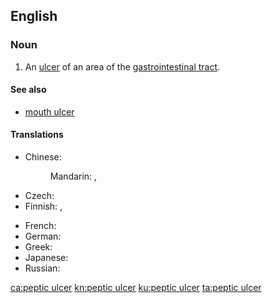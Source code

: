 ==English==
{{wikipedia}}

===Noun===
{{en-noun|head=[[peptic]] [[ulcer]]}}

# {{context|pathology|lang=en}} An [[ulcer]] of an area of the [[gastrointestinal tract]].

====See also====
* {{qualifier|not to be confused with}} [[mouth ulcer]]

====Translations====
{{trans-top|ulcer}}
* Chinese:
*: Mandarin: {{t+|cmn|胃潰瘍|sc=Hani}}, {{t+|cmn|胃溃疡|tr=wèikuìyáng|sc=Hani}}
* Czech: {{t|cs|peptický vřed|m}}
* Finnish: {{t+|fi|mahahaava}}, {{t+|fi|vatsahaava}}
{{trans-mid}}
* French: {{t|fr|ulcère peptique|m}}
* German: {{t|de|Magengeschwür|n}}
* Greek: {{t+|el|έλκος|n|tr=élkos|sc=Grek}}
* Japanese: {{t|ja|消化性潰瘍|tr=しょうかせいかいよう, shōkaseikaiyō|sc=Jpan}}
* Russian: {{t|ru|язва желудка|f|tr=jázva želúdka|sc=Cyrl}}
{{trans-bottom}}

[[ca:peptic ulcer]]
[[kn:peptic ulcer]]
[[ku:peptic ulcer]]
[[ta:peptic ulcer]]
